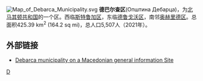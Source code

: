 [[File:Map_of_Debarca_Municipality.svg|right]]
'''德巴尔查区'''(Општина Дебарца)，为[[北马其顿共和国|北马其顿共和国]]的一个区。西临[[斯特鲁加区|斯特鲁加区]]，东临[[德鲁戈沃区|德鲁戈沃区]]，南邻[[奥赫里德区|奥赫里德区]]。总面积425.39 km<sup>2</sup> (164.2 sq mi)，总人口5,507人（2021年）。

==外部链接==
* [http://www.makedonija.name/municipalities.php?page=debarca Debarca municipality on a Macedonian general information Site] {{Wayback|url=http://www.makedonija.name/municipalities.php?page=debarca |date=20210328090711 }}

{{馬其頓行政區劃}}

[[Category:北马其顿行政区划|D]]